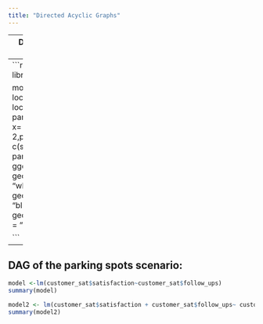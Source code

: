 ```yaml
---
title: "Directed Acyclic Graphs"
---
```


---
DAG of the parking spots scenario:
---
```r

library(dagitty)
library(ggdag)

model <- dagify(
sales ~ location,
parking_spots~ location,
sales ~ parking_spots,
coords = list( x= c(sales = 3, location = 2,parking_spots = 1),
                y = c(sales = 0, location = 1, parking_spots = 0))
)
ggdag(model) +
  geom_dag_point(color = "white") +
  geom_dag_text(color = "blue") +
  geom_dag_edges(edge_color = "blue")


```

---
DAG of the parking spots scenario:
---

```r
model <-lm(customer_sat$satisfaction~customer_sat$follow_ups)
summary(model)

model2 <- lm(customer_sat$satisfaction + customer_sat$follow_ups~ customer_sat$subscription)
summary(model2)
```

